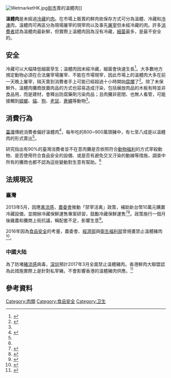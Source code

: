 [[File:WetmarketHK.jpg|thumb]][[街市|街市]]賣的溫體肉]]

'''溫體肉'''是未經過[[冷藏|冷藏]]的[[肉類食物|肉]]。在市場上販賣的鮮肉依保存方式可分為溫體、冷藏和[[冷凍|冷凍]]肉，溫體肉可再區分為現場屠宰的現宰肉以及事先[[屠宰|屠宰]]但未經冷藏的肉。許多[[消費者|消費者]]認為溫體肉最新鮮，但實際上溫體肉因為沒有冷藏，[[細菌|細菌]]最多，是最不安全的。

==安全==
冷藏可以大幅降低細菌孶生；溫體肉因未經冷藏，細菌會快速生長<ref name=tianxia>{{cite magazine|title=鬼扯！現宰的溫體肉比較新鮮衛生？|author=廖震元|date=2012-03-27|publisher=[[天下雜誌|天下雜誌]]|url=http://www.cw.com.tw/article/article.action?id=5031561|access-date=2016-09-08|archive-date=2016-02-15|archive-url=https://web.archive.org/web/20160215142634/http://www.cw.com.tw/article/article.action?id=5031561|dead-url=no}}</ref>。大多數地方規定動物必須在合法屠宰場屠宰、不能在市場現宰，因此市場上的溫體肉大多在前一天晚上屠宰，隔天賣到消費者手上可能已經超過十小時開始[[腐爛|腐爛]]了<ref name=newsmarket>{{cite news|title=【公民寫手】您為何要吃變質10小時的肉？|author=郭旭英|date=2016-01-27|publisher=上下游新聞市集|url=https://www.newsmarket.com.tw/blog/81933/|access-date=2016-09-08|archive-date=2016-04-06|archive-url=https://web.archive.org/web/20160406163049/http://www.newsmarket.com.tw/blog/81933/|dead-url=no}}</ref>。除了未保鮮外，溫體肉攤商放置肉品的方式也容易造成汙染，包括展放肉品的木板有時並非食品用，而是建材，會釋出防腐藥劑污染肉品；且肉攤非密閉、也無人看管，可能接觸到[[蟑螂|蟑螂]]、[[貓|貓]]、[[狗|狗]]、[[老鼠|老鼠]]、[[蒼蠅|蒼蠅]]等動物<ref name=tianxia/>。

==消費行為==
[[臺灣|臺灣]]傳統消費者偏好溫體肉<ref name=apple>{{cite news|title=美豬要來 國產豬別怕|date=2015-04-20|author=[[張花冠|張花冠]]|publisher=[[蘋果日報|蘋果日報]]|url=http://www.appledaily.com.tw/realtimenews/article/new/20150420/595946/|access-date=2016-09-08|archive-date=2016-09-14|archive-url=https://web.archive.org/web/20160914012155/http://www.appledaily.com.tw/realtimenews/article/new/20150420/595946/|dead-url=no}}</ref>，每年吃的800~900萬頭豬中，有七至八成是以溫體肉的形式賣出<ref name=tianxia/>。

研究指出有90%的臺灣消費者並不在意肉攤是否依照符合[[動物福利|動物福利]]的方式宰殺動物、是否使用符合食品安全的設備、或是否有避免交叉汙染的動線等措施，調查中所有的攤商也都不認為這些變動對生意有幫助。<ref name=tianxia/>

==法規現況==
{{wwv|章节|area=中国大陆、台湾}}
===臺灣===
2013年5月，因應[[禽流感|禽流感]]，[[農委會|農委會]]推動「禁宰活禽」政策，補助新台幣10萬元購置冷藏設備，並開辦冷藏保鮮運售專案研習，鼓勵冷藏保鮮運售<ref>{{cite news|title=禁宰活禽冷藏費增 6月價恐漲|publisher=[[新唐人|新唐人]]|author=楊淑閔|date=2013-05-17|url=http://www.ntdtv.com/xtr/b5/2013/05/17/a899348.html|access-date=2016-09-08|archive-date=2016-10-13|archive-url=https://web.archive.org/web/20161013202111/http://www.ntdtv.com/xtr/b5/2013/05/17/a899348.html|dead-url=no}}</ref><ref>{{cite report|title=傳統市場禁宰活禽政策|publisher=[[行政院農業委員會|行政院農業委員會]]|periodical=農委會102年年報|chapter=2、夏耘|date=2014年3月|url=http://www.coa.gov.tw/ws.php?id=2501081|access-date=2016-09-08|archive-url=https://web.archive.org/web/20160917202636/http://www.coa.gov.tw/ws.php?id=2501081|archive-date=2016-09-17|dead-url=yes}}</ref>。政策施行一個月後雞農和攤商上街抗議，稱配套不足，影響生意<ref>{{cite news|title=禁宰活禽配套不足，上千土雞業者上街頭抗爭|publisher=上下游|author=林慧貞|date=2013-06-14|url=https://www.newsmarket.com.tw/blog/31672/|access-date=2016-09-08|archive-date=2020-09-22|archive-url=https://web.archive.org/web/20200922042304/https://www.newsmarket.com.tw/blog/31672/|dead-url=no}}</ref>。

2016年因為[[食品安全|食品安全]]的考量，農委會、[[中華民國經濟部|經濟部]]與[[衛生福利部|衛生福利部]]曾規畫禁止溫體豬肉<ref>{{cite news|title=溫體豬肉販賣 最快明年走入歷史|date=2016-09-07|publisher=[[中央社|中央社]]|author=楊淑閔|url=http://www.cna.com.tw/news/afe/201609070390-1.aspx|access-date=2016-09-08|archive-date=2018-06-15|archive-url=https://web.archive.org/web/20180615191001/http://www.cna.com.tw/news/afe/201609070390-1.aspx|dead-url=no}}</ref>。

===中國大陆===
為了防堵[[豬流感|豬流感]]病毒，[[深圳|深圳]]預計2017年3月全面禁止溫體豬肉。香港鮮肉大聯盟認為此措施實際上是針對私宰豬，不會影響香港的溫體豬肉供應。<ref>{{cite news|title=深圳明年禁售活豬　料針對私宰對港零影響|date=2016-01-13|publisher=東網電視|url=http://hk.on.cc/hk/bkn/cnt/news/20160113/bkn-20160113140546843-0113_00822_001.html|access-date=2016-09-08|archive-date=2016-09-19|archive-url=https://web.archive.org/web/20160919121303/http://hk.on.cc/hk/bkn/cnt/news/20160113/bkn-20160113140546843-0113_00822_001.html|dead-url=no}}</ref>

==參考資料==
{{reflist}}

[[Category:肉類|Category:肉類]]
[[Category:食品安全|Category:食品安全]]
[[Category:卫生|Category:卫生]]